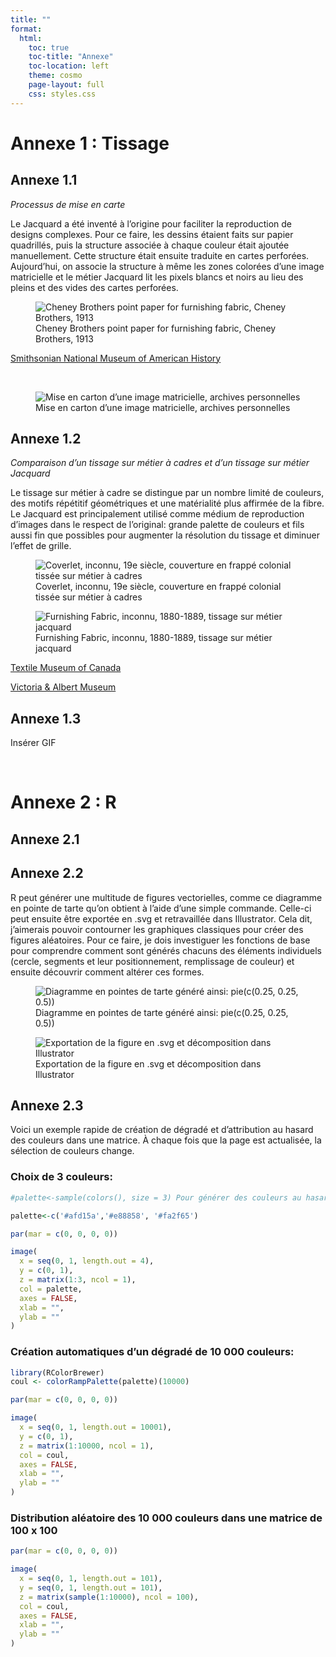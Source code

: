 ```yaml
---
title: ""
format: 
  html:
    toc: true
    toc-title: "Annexe"
    toc-location: left
    theme: cosmo
    page-layout: full
    css: styles.css
---
```

# Annexe 1 : Tissage

## Annexe 1.1

*Processus de mise en carte*

Le Jacquard a été inventé à l'origine pour faciliter la reproduction de designs complexes. Pour ce faire, les dessins étaient faits sur papier quadrillés, puis la structure associée à chaque couleur était ajoutée manuellement. Cette structure était ensuite traduite en cartes perforées. Aujourd'hui, on associe la structure à même les zones colorées d'une image matricielle et le métier Jacquard lit les pixels blancs et noirs au lieu des pleins et des vides des cartes perforées.

![Cheney Brothers point paper for furnishing fabric, Cheney Brothers, 1913](data/CheneyBrothers_Carton.jpg)

[Smithsonian National Museum of American History](https://americanhistory.si.edu/collections/object/nmah_644406){target="_blank"}

<br>

![Mise en carton d'une image matricielle, archives personnelles](data/bref.png)

## Annexe 1.2

*Comparaison d'un tissage sur métier à cadres et d'un tissage sur métier Jacquard*

Le tissage sur métier à cadre se distingue par un nombre limité de couleurs, des motifs répétitif géométriques et une matérialité plus affirmée de la fibre. Le Jacquard est principalement utilisé comme médium de reproduction d'images dans le respect de l'original: grande palette de couleurs et fils aussi fin que possibles pour augmenter la résolution du tissage et diminuer l'effet de grille.

::: {layout-ncol=2}
![Coverlet, inconnu, 19e siècle, couverture en frappé colonial tissée sur métier à cadres](data/overshot.png)

![Furnishing Fabric, inconnu, 1880-1889, tissage sur métier jacquard](data/jacquard.jpg)
:::

::: {layout-ncol=2}
[Textile Museum of Canada](https://collections.textilemuseum.ca/collection/6618/){target="_blank"}

[Victoria & Albert Museum](https://collections.vam.ac.uk/item/O270823/furnishing-fabric-unknown/){target="_blank"}
:::

## Annexe 1.3

Insérer GIF

<br>

# Annexe 2 : R

## Annexe 2.1

## Annexe 2.2

R peut générer une multitude de figures vectorielles, comme ce diagramme en pointe de tarte qu'on obtient à l'aide d'une simple commande. Celle-ci peut ensuite être exportée en .svg et retravaillée dans Illustrator. Cela dit, j'aimerais pouvoir contourner les graphiques classiques pour créer des figures aléatoires. Pour ce faire, je dois investiguer les fonctions de base pour comprendre comment sont générés chacuns des éléments individuels (cercle, segments et leur positionnement, remplissage de couleur) et ensuite découvrir comment altérer ces formes.

::: {layout-ncol=2}

![Diagramme en pointes de tarte généré ainsi: pie(c(0.25, 0.25, 0.5))](data/Rplot_ok.png)

![Exportation de la figure en .svg et décomposition dans Illustrator](data/Rplot.png)
:::

## Annexe 2.3

Voici un exemple rapide de création de dégradé et d'attribution au hasard des couleurs dans une matrice. À chaque fois que la page est actualisée, la sélection de couleurs change.

### Choix de 3 couleurs:

```r
#palette<-sample(colors(), size = 3) Pour générer des couleurs au hasard à chaque 'build'

palette<-c('#afd15a','#e88858', '#fa2f65')

par(mar = c(0, 0, 0, 0))

image(                              
  x = seq(0, 1, length.out = 4),   
  y = c(0, 1), 
  z = matrix(1:3, ncol = 1),                                   
  col = palette,
  axes = FALSE,
  xlab = "", 
  ylab = ""
)

```

### Création automatiques d'un dégradé de 10 000 couleurs:

```r
library(RColorBrewer)
coul <- colorRampPalette(palette)(10000)

par(mar = c(0, 0, 0, 0))

image(                              
  x = seq(0, 1, length.out = 10001),   
  y = c(0, 1), 
  z = matrix(1:10000, ncol = 1),                                  
  col = coul,
  axes = FALSE,
  xlab = "", 
  ylab = ""
)

```

### Distribution aléatoire des 10 000 couleurs dans une matrice de 100 x 100
```r
par(mar = c(0, 0, 0, 0))

image(                              
  x = seq(0, 1, length.out = 101),   
  y = seq(0, 1, length.out = 101), 
  z = matrix(sample(1:10000), ncol = 100),                                  
  col = coul,
  axes = FALSE,
  xlab = "", 
  ylab = ""
)
```

